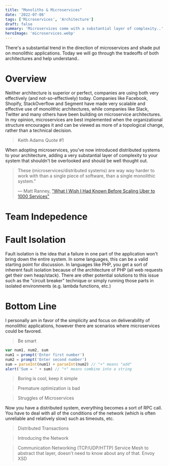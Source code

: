 ```yaml
---
title: "Monoliths & Microservices"
date: '2022-07-08'
tags: ['Microservices', 'Architecture']
draft: false
summary: 'Microservices come with a substantial layer of complexity..'
heroImage: 'microservices.webp'
---
```


There's a substantial trend in the direction of microservices and shade put on monolithic applications. Today we will go through the tradeoffs of both architectures and help understand..

# Overview
Neither architecture is superior or perfect, companies are using both very effectively (and not-so-effectively) today. Companies like Facebook, Shopify, StackOverflow and Segment have made very scalable and effective use of monolithic architectures, while companies like Slack, Twitter and many others have been building on microservice architectures. In my opinion, microservices are best implemented when the organizational structure encourages it and can be viewed as more of a topological change, rather than a technical decision.

> Keith Adams Quote #1

When adopting microservices, you've now introduced distributed systems to your architecture, adding a very substantial layer of complexity to your system that shouldn't be overlooked and should be well thought out. 

> These (microservices/distributed systems) are way way harder to work with than a single piece of software, than a single monolithic system." <br/>
>
> &mdash; Matt Ranney, ["What I Wish I Had Known Before Scaling Uber to 1000 Services"](https://youtu.be/kb-m2fasdDY?t=430)


# Team Indepedence

# Fault Isolation
Fault isolation is the idea that a failure in one part of the application won't bring down the entire system. In some languages, this can be a valid starting point for discussion. In languages like PHP, you get a sort of inherent fault isolation because of the architecture of PHP (all web requests get their own heap/stack). There are other potential solutions to this issue such as the "circuit breaker" technique or simply running those parts in isolated environments (e.g. lambda functions, etc.)

# Bottom Line
I personally am in favor of the simplicity and focus on deliverability of monolithic applications, however there are scenarios where microservices could be favored.

> Be smart

```javascript
var num1, num2, sum
num1 = prompt('Enter first number')
num2 = prompt('Enter second number')
sum = parseInt(num1) + parseInt(num2) // "+" means "add"
alert('Sum = ' + sum) // "+" means combine into a string
```

> Boring is cool, keep it simple

> Premature optimization is bad

> Struggles of Microservices

Now you have a distributed system, everything becomes a sort of RPC call. You have to deal with all of the conditions of the network (which is often unreliable and relatively slow) such as timeouts, etc.

> Distributed Transactions

> Introducing the Network

> Communication Networking (TCP/UDP/HTTP) Service Mesh to abstract that layer, doesn't need to know about any of that. Envoy XSD
